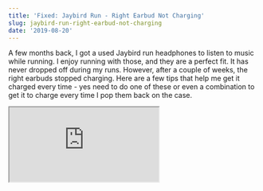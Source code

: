 ```yaml
---
title: 'Fixed: Jaybird Run - Right Earbud Not Charging'
slug: jaybird-run-right-earbud-not-charging
date: '2019-08-20'
---
```

A few months back, I got a used Jaybird run headphones to listen to music while running. I enjoy running with those, and they are a perfect fit. It has never dropped off during my runs. However, after a couple of weeks, the right earbuds stopped charging. Here are a few tips that help me get it charged every time - yes need to do one of these or even a combination to get it to charge every time I pop them back on the case.

<iframe src="https://www.youtube.com/embed/-XGSHh7wF7o" />

  

-   Remove the ear tips and open/close lots of times until it decides to charge
-   Clean the tips and the charging case points with an earbud
-   Blow hard into the small gap in the charging case, where the lid locks in. I assume this is happening because of dust accumulating inside the case. Doing this fixes the charging issue in one or two tries and has been the fastest way to get it to charge.

I love these earphones, but it's a pain to get them to charge - Hope this helps.
